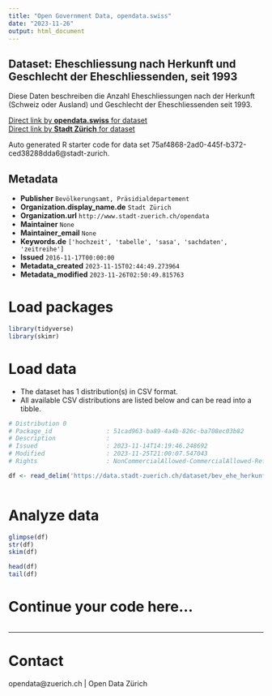 ```yaml
---
title: "Open Government Data, opendata.swiss"
date: "2023-11-26"
output: html_document
---
```


## Dataset: Eheschliessung nach Herkunft und Geschlecht der Eheschliessenden, seit 1993

Diese Daten beschreiben die Anzahl Eheschliessungen nach der Herkunft (Schweiz oder Ausland) und Geschlecht der Eheschliessenden seit 1993.

[Direct link by **opendata.swiss** for dataset](https://opendata.swiss/de/dataset/eheschliessung-nach-herkunft-und-geschlecht-der-eheschliessenden-seit-19931)<br>
[Direct link by **Stadt Zürich** for dataset](https://data.stadt-zuerich.ch/dataset/bev_ehe_herkunft_geschlecht_od3301)

Auto generated R starter code for data set 75af4868-2ad0-445f-b372-ced38288dda6@stadt-zurich.

## Metadata

- **Publisher** `Bevölkerungsamt, Präsidialdepartement`
- **Organization.display_name.de** `Stadt Zürich`
- **Organization.url** `http://www.stadt-zuerich.ch/opendata`
- **Maintainer** `None`
- **Maintainer_email** `None`
- **Keywords.de** `['hochzeit', 'tabelle', 'sasa', 'sachdaten', 'zeitreihe']`
- **Issued** `2016-11-17T00:00:00`
- **Metadata_created** `2023-11-15T02:44:49.273964`
- **Metadata_modified** `2023-11-26T02:50:49.815763`


# Load packages

```r

library(tidyverse)
library(skimr)

```

# Load data

-   The dataset has 1 distribution(s) in CSV format.
-   All available CSV distributions are listed below and can be read into a tibble.

```r

# Distribution 0
# Package_id               : 51cad963-ba89-4a4b-826c-ba708ec03b82
# Description              : 
# Issued                   : 2023-11-14T14:19:46.248692
# Modified                 : 2023-11-25T21:00:07.547043
# Rights                   : NonCommercialAllowed-CommercialAllowed-ReferenceNotRequired

df <- read_delim('https://data.stadt-zuerich.ch/dataset/bev_ehe_herkunft_geschlecht_od3301/download/BEV330OD3301.csv')



```

# Analyze data

```r

glimpse(df)
str(df)
skim(df)

head(df)
tail(df)

```

# Continue your code here...

```r

```

------------------------------------------------------------------------

# Contact

opendata@zuerich.ch | Open Data Zürich
